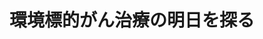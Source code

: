 ﻿---
title: "環境標的がん治療の明日を探る"
category: "生命理工学院"
vol: "72"
interviewee: "近藤 科江"
url: ""
tags: []
pdf: "72-6-kondo.pdf"
career: ""
preface: "現在、日本人の死因として最も多いのはがんで ある。がんの特効薬は未だ開発されておらず、多 くのがん患者が特効薬の開発を待ち望んでいる。 近藤先生は、がん細胞の中の低酸素領域と呼ば れる特徴的な部分に注目した。先生はこの低酸素 領域に着目し、融合タンパク質を用いて、この部 分に有効ながん治療薬の開発を目指している。 また、先生は新しい動物実験の手法も考案して いる。治療薬を実用化するためには動物実験が非 常に重要であるためだ。本稿では、これらの先生 の研究について簡単に紹介していこう。"
---
